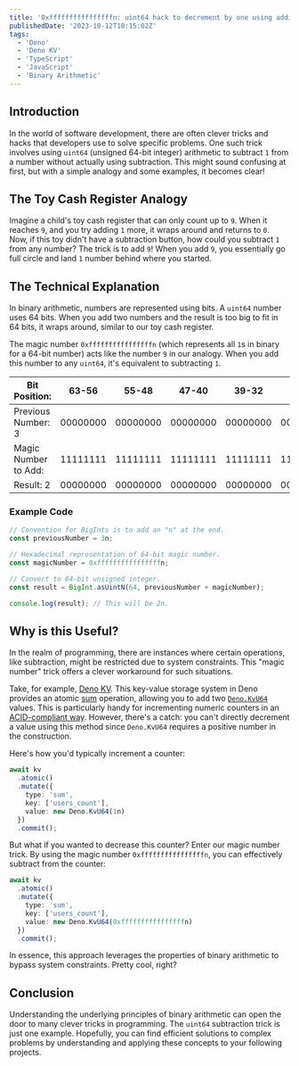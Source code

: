 ```yaml
---
title: '0xffffffffffffffffn: uint64 hack to decrement by one using addition'
publishedDate: '2023-10-12T10:15:02Z'
tags:
  - 'Deno'
  - 'Deno KV'
  - 'TypeScript'
  - 'JavaScript'
  - 'Binary Arithmetic'
---
```


## Introduction

In the world of software development, there are often clever tricks and hacks that developers use to solve specific problems. One such trick involves using `uint64` (unsigned 64-bit integer) arithmetic to subtract `1` from a number without actually using subtraction. This might sound confusing at first, but with a simple analogy and some examples, it becomes clear!

## The Toy Cash Register Analogy

Imagine a child's toy cash register that can only count up to `9`. When it reaches `9`, and you try adding `1` more, it wraps around and returns to `0`. Now, if this toy didn't have a subtraction button, how could you subtract `1` from any number? The trick is to add `9`! When you add `9`, you essentially go full circle and land `1` number behind where you started.

## The Technical Explanation

In binary arithmetic, numbers are represented using bits. A `uint64` number uses 64 bits. When you add two numbers and the result is too big to fit in 64 bits, it wraps around, similar to our toy cash register.

The magic number `0xffffffffffffffffn` (which represents all `1`s in binary for a 64-bit number) acts like the number `9` in our analogy. When you add this number to any `uint64`, it's equivalent to subtracting `1`.

| Bit Position:        | 63-56    | 55-48    | 47-40    | 39-32    | 31-24    | 23-16    | 15-8     | 7-0      |
| -------------------- | -------- | -------- | -------- | -------- | -------- | -------- | -------- | -------- |
| Previous Number: 3   | 00000000 | 00000000 | 00000000 | 00000000 | 00000000 | 00000000 | 00000000 | 00000011 |
| Magic Number to Add: | 11111111 | 11111111 | 11111111 | 11111111 | 11111111 | 11111111 | 11111111 | 11111111 |
| Result: 2            | 00000000 | 00000000 | 00000000 | 00000000 | 00000000 | 00000000 | 00000000 | 00000010 |

### Example Code

```javascript
// Convention for BigInts is to add an "n" at the end.
const previousNumber = 3n;

// Hexadecimal representation of 64-bit magic number.
const magicNumber = 0xffffffffffffffffn;

// Convert to 64-bit unsigned integer.
const result = BigInt.asUintN(64, previousNumber + magicNumber);

console.log(result); // This will be 2n.
```

## Why is this Useful?

In the realm of programming, there are instances where certain operations, like subtraction, might be restricted due to system constraints. This "magic number" trick offers a clever workaround for such situations.

Take, for example, [Deno KV](https://deno.com/kv). This key-value storage system in Deno provides an atomic [sum](https://docs.deno.com/kv/manual/operations#sum) operation, allowing you to add two [`Deno.KvU64`](https://deno.land/api@v1.37.0?s=Deno.KvU64&unstable=) values. This is particularly handy for incrementing numeric counters in an [ACID-compliant way](https://en.wikipedia.org/wiki/ACID). However, there's a catch: you can't directly decrement a value using this method since `Deno.KvU64` requires a positive number in the construction.

Here's how you'd typically increment a counter:

```typescript
await kv
  .atomic()
  .mutate({
    type: 'sum',
    key: ['users_count'],
    value: new Deno.KvU64(1n)
  })
  .commit();
```

But what if you wanted to decrease this counter? Enter our magic number trick. By using the magic number `0xffffffffffffffffn`, you can effectively subtract from the counter:

```typescript
await kv
  .atomic()
  .mutate({
    type: 'sum',
    key: ['users_count'],
    value: new Deno.KvU64(0xffffffffffffffffn)
  })
  .commit();
```

In essence, this approach leverages the properties of binary arithmetic to bypass system constraints. Pretty cool, right?

## Conclusion

Understanding the underlying principles of binary arithmetic can open the door to many clever tricks in programming. The `uint64` subtraction trick is just one example. Hopefully, you can find efficient solutions to complex problems by understanding and applying these concepts to your following projects.
